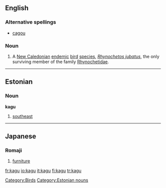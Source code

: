 {{also|kägu}}
==English==
{{wikipedia}}

===Alternative spellings===
*[[cagou]]

===Noun===
{{en-noun}}

# A [[New Caledonia]]n [[endemic]] [[bird]] [[species]], ''[[Rhynochetos jubatus]]'', the only surviving member of the family [[Rhynochetidae]].

[[Category:Birds]]

----

==Estonian==

===Noun===
'''kagu'''

# [[southeast]]

[[Category:Estonian nouns]]

----

==Japanese==

{{ja-attention|Romaji header should be replaced with POS header|key=p}}

===Romaji===
{{romaji2|かぐ}}

# {{ja-def|家具}} [[furniture]]

[[fr:kagu]]
[[io:kagu]]
[[it:kagu]]
[[fi:kagu]]
[[tr:kagu]]